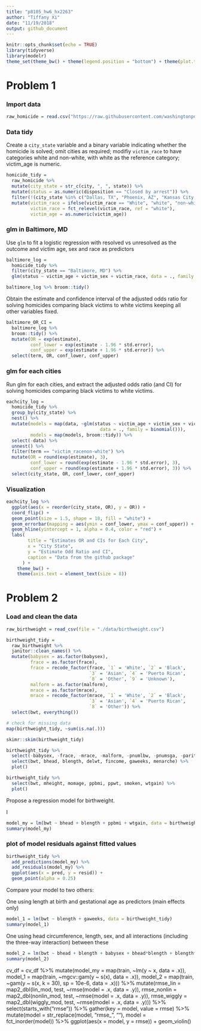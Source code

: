 ```yaml
---
title: "p8105_hw6_hx2263"
author: "Tiffany Xi"
date: "11/19/2018"
output: github_document
---
```


```r
knitr::opts_chunk$set(echo = TRUE)
library(tidyverse)
library(modelr)
theme_set(theme_bw() + theme(legend.position = "bottom") + theme(plot.title = element_text(hjust = 0.5)))
```

# Problem 1

### Import data

```r
raw_homicide = read.csv("https://raw.githubusercontent.com/washingtonpost/data-homicides/master/homicide-data.csv")
```

### Data tidy

Create a `city_state` variable and a binary variable indicating whether the homicide is solved; omit cities as required; modifiy `victim_race` to have categories white and non-white, with white as the reference category; victim_age is numeric.

```r
homicide_tidy = 
  raw_homicide %>% 
  mutate(city_state = str_c(city, ", ", state)) %>% 
  mutate(status = as.numeric(disposition == "Closed by arrest")) %>% 
  filter(!(city_state %in% c("Dallas, TX", "Phoenix, AZ", "Kansas City, MO", "Tulsa, AL"))) %>%
  mutate(victim_race = ifelse(victim_race == "White", "white", "non-white"),
         victim_race = fct_relevel(victim_race, ref = "white"),
         victim_age = as.numeric(victim_age))
```

### glm in Baltimore, MD
Use `glm` to fit a logistic regression with resolved vs unresolved as the outcome and victim age, sex and race as predictors

```r
baltimore_log = 
  homicide_tidy %>% 
  filter(city_state == "Baltimore, MD") %>% 
  glm(status ~ victim_age + victim_sex + victim_race, data = ., family = binomial())

baltimore_log %>% broom::tidy()
```

Obtain the estimate and confidence interval of the adjusted odds ratio for solving homicides comparing black victims to white victims keeping all other variables fixed.

```r
baltimore_OR_CI = 
  baltimore_log %>% 
  broom::tidy() %>% 
  mutate(OR = exp(estimate),
         conf_lower = exp(estimate - 1.96 * std.error),
         conf_upper = exp(estimate + 1.96 * std.error)) %>% 
  select(term, OR, conf_lower, conf_upper)
```

### glm for each cities
Run glm for each cities, and extract the adjusted odds ratio (and CI) for solving homicides comparing black victims to white victims.

```r
eachcity_log = 
  homicide_tidy %>% 
  group_by(city_state) %>% 
  nest() %>% 
  mutate(models = map(data, ~glm(status ~ victim_age + victim_sex + victim_race,
                                   data = ., family = binomial())),
         models = map(models, broom::tidy)) %>% 
  select(-data) %>% 
  unnest() %>% 
  filter(term == "victim_racenon-white") %>% 
  mutate(OR = round(exp(estimate), 3),
         conf_lower = round(exp(estimate - 1.96 * std.error), 3),
         conf_upper = round(exp(estimate + 1.96 * std.error), 3)) %>% 
  select(city_state, OR, conf_lower, conf_upper)
```

### Visualization 

```r
eachcity_log %>%
  ggplot(aes(x = reorder(city_state, OR), y = OR)) +
  coord_flip() + 
  geom_point(size = 1.5, shape = 18, fill = "white") +
  geom_errorbar(mapping = aes(ymin = conf_lower, ymax = conf_upper)) +
  geom_hline(yintercept = 1, alpha = 0.4, color = "red") +
  labs(
        title = "Estimates OR and CIs for Each City",
        x = "City State",
        y = "Estimate Odd Ratio and CI",
        caption = "Data from the github package"
      ) +
    theme_bw() +
    theme(axis.text = element_text(size = 8))
```

# Problem 2

### Load and clean the data

```r
raw_birthweight = read_csv(file = "./data/birthweight.csv")

birthweight_tidy = 
  raw_birthweight %>% 
  janitor::clean_names() %>% 
  mutate(babysex = as.factor(babysex),
         frace = as.factor(frace),
         frace = recode_factor(frace, `1` = 'White', `2` = 'Black', 
                               `3` = 'Asian', `4` = 'Puerto Rican', 
                               `8` = 'Other', `9` = 'Unknown'),
         malform = as.factor(malform),
         mrace = as.factor(mrace),
         mrace = recode_factor(mrace, `1` = 'White', `2` = 'Black',
                               `3` = 'Asian', `4` = 'Puerto Rican',
                               `8` = 'Other')) %>% 
  select(bwt, everything()) 

# check for missing data
map(birthweight_tidy, ~sum(is.na(.)))

skimr::skim(birthweight_tidy)

birthweight_tidy %>% 
  select(-babysex, -frace, -mrace, -malform, -pnumlbw, -pnumsga, -parity) %>% 
  select(bwt, bhead, blength, delwt, fincome, gaweeks, menarche) %>% 
  plot()

birthweight_tidy %>% 
  select(bwt, mheight, momage, ppbmi, ppwt, smoken, wtgain) %>% 
  plot()

```

Propose a regression model for birthweight.

I 
```r
model_my = lm(bwt ~ bhead + blength + ppbmi + wtgain, data = birthweight_tidy)
summary(model_my)
```

### plot of model residuals against fitted values

```r
birthweight_tidy %>% 
  add_predictions(model_my) %>% 
  add_residuals(model_my) %>% 
  ggplot(aes(x = pred, y = resid)) +
  geom_point(alpha = 0.25)
```




Compare your model to two others:

One using length at birth and gestational age as predictors (main effects only)

```r
model_1 = lm(bwt ~ blength + gaweeks, data = birthweight_tidy)
summary(model_1)
```

One using head circumference, length, sex, and all interactions (including the three-way interaction) between these

```r
model_2 = lm(bwt ~ bhead + blength + babysex + bhead*blength + blength*babysex +  bhead*babysex + bhead*blength*babysex, data = birthweight_tidy)
summary(model_2)
```


cv_df = 
  cv_df %>% 
  mutate(model_my = map(train, ~lm(y ~ x, data = .x)),
         model_1  = map(train, ~mgcv::gam(y ~ s(x), data = .x)),
         model_2  = map(train, ~gam(y ~ s(x, k = 30), sp = 10e-6, data = .x))) %>% 
  mutate(rmse_lin    = map2_dbl(lin_mod, test, ~rmse(model = .x, data = .y)),
         rmse_nonlin = map2_dbl(nonlin_mod, test, ~rmse(model = .x, data = .y)),
         rmse_wiggly = map2_dbl(wiggly_mod, test, ~rmse(model = .x, data = .y))) %>% 
  select(starts_with("rmse")) %>% 
  gather(key = model, value = rmse) %>% 
  mutate(model = str_replace(model, "rmse_", ""),
         model = fct_inorder(model)) %>% 
  ggplot(aes(x = model, y = rmse)) + geom_violin()
